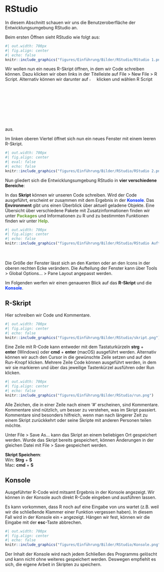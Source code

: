 # RStudio

In diesem Abschnitt schauen wir uns die Benutzeroberfläche der Entwicklungsumgebung RStudio an.

Beim ersten Öffnen sieht RStudio wie folgt aus:

```r
#| out.width: 700px
#| fig.align: center
#| echo: false
knitr::include_graphics("figures/Einführung/Bilder/RStudio/RStudio 1.png")
```

Wir wollen nun ein neues R-Skript öffnen, in dem wir Code schreiben können. Dazu klicken wir oben links in der Titelleiste auf File > New File > R Script. Alternativ können wir darunter auf <img src="figures/Einführung/Bilder/RStudio/Button.png" style=" width:4%" /> klicken und wählen R Script aus.

Im linken oberen Viertel öffnet sich nun ein neues Fenster mit einem leeren R-Skript.

```r
#| out.width: 700px
#| fig.align: center
#| eval: false
#| echo: false
knitr::include_graphics("figures/Einführung/Bilder/RStudio/RStudio 2.png")
```

Nun gliedert sich die Entwicklungsumgebung <span class="r">RStudio</span> in **vier verschiedene Bereiche**:\

In das <span class="r script">**Skript**</span> können wir unseren Code schreiben. Wird der Code ausgeführt, erscheint er zusammen mit dem Ergebnis in der <span class="r" style="color:#0533FF;">**Konsole**</span>. Das <span class="r env">**Environment**</span> gibt uns einen Überblick über aktuell geladene Objekte. Eine Übersicht über verschiedene Pakete mit Zusatzinformationen finden wir unter <span class="r" style="color:#669C35;">**Packages**</span> und Informationen zu R und zu bestimmten Funktionen finden wir unter <span class="r" style="color:#669C35;">**Help**</span>.


```r
#| out.width: 700px
#| fig.align: center
#| echo: false
knitr::include_graphics("figures/Einführung/Bilder/RStudio/RStudio Aufteilung Farbe.png")
```

<aside>\
\
Die Größe der Fenster lässt sich an den Kanten oder an den Icons in der oberen rechten Ecke verändern. Die Aufteilung der Fenster kann über Tools > Global Options... > Pane Layout angepasst werden.</aside>

Im Folgenden werfen wir einen genaueren Blick auf das <span class="r script">**R-Skript**</span> und die <span class="r" style="color:#0533FF;">**Konsole**</span>.

## R-Skript

Hier schreiben wir Code und Kommentare.

```r
#| out.width: 700px
#| fig.align: center
#| echo: false
knitr::include_graphics("figures/Einführung/Bilder/RStudio/skript.png")
```

Eine Zeile mit R-Code kann entweder mit dem Tastaturkürzeln **strg** + **enter**\ (Windows) oder **cmd** + **enter**\ (macOS) ausgeführt werden. Alternativ können wir auch den Cursor in die gewünschte Zeile setzen und auf den Run-Knopf klicken. Mehrere Zeile Code können ausgeführt werden, in dem wir sie markieren und über das jeweilige Tastenkürzel ausführen oder Run klicken.

```r
#| out.width: 700px
#| fig.align: center
#| echo: false
knitr::include_graphics("figures/Einführung/Bilder/RStudio/run.png")
```

Alle Zeichen, die in einer Zeile nach einem '#' erscheinen, sind Kommentare. Kommentare sind nützlich, um besser zu verstehen, was im Skript passiert. Kommentare sind besonders hilfreich, wenn man nach längerer Zeit zu einem Skript zurückkehrt oder seine Skripte mit anderen Personen teilen möchte.

Unter File > Save As... kann das Skript an einem beliebigen Ort gespeichert werden. Wurde das Skript bereits gespeichert, können Änderungen in der gleichen Datei mit File > Save gespeichert werden.

<aside>**Skript Speichern**:\
Win: **Strg** + **S**\
Mac: **cmd** + **S**</aside>

## Konsole

Ausgeführter R-Code wird mitsamt Ergebnis in der Konsole angezeigt. Wir können in der Konsole auch direkt R-Code eingeben und ausführen lassen.

Es kann vorkommen, dass R noch auf eine Eingabe von uns wartet (z.B. weil wir die schließende Klammer einer Funktion vergessen haben). In diesem Fall wird in der Konsole ein `+` angezeigt. Hängen wir fest, können wir die Eingabe mit der **esc**-Taste abbrechen.

```r
#| out.width: 700px
#| fig.align: center
#| echo: false
knitr::include_graphics("figures/Einführung/Bilder/RStudio/Konsole.png")
```

Der Inhalt der Konsole wird nach jedem Schließen des Programms gelöscht und kann nicht ohne weiteres gespeichert werden. Deswegen empfiehlt es sich, die eigene Arbeit in Skripten zu speichern.
